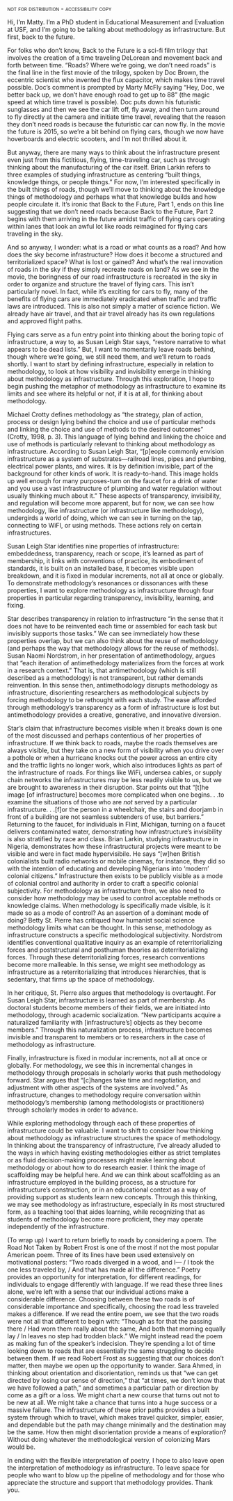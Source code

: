 [not for distribution - accessibility copy]{.smallcaps}

Hi, I’m Matty. I’m a PhD student in Educational Measurement and Evaluation at USF, and I’m going to be talking about methodology as infrastructure. But first, back to the future.

For folks who don’t know, Back to the Future is a sci-fi film trilogy that involves the creation of a time traveling DeLorean and movement back and forth between time. “Roads? Where we’re going, we don’t need roads” is the final line in the first movie of the trilogy, spoken by Doc Brown, the eccentric scientist who invented the flux capacitor, which makes time travel possible. Doc’s comment is prompted by Marty McFly saying “Hey, Doc, we better back up, we don’t have enough road to get up to 88” (the magic speed at which time travel is possible). Doc puts down his futuristic sunglasses and then we see the car lift off, fly away, and then turn around to fly directly at the camera and initiate time travel, revealing that the reason they don’t need roads is because the futuristic car can now fly. In the movie the future is 2015, so we’re a bit behind on flying cars, though we now have hoverboards and electric scooters, and I’m not thrilled about it.

But anyway, there are many ways to think about the infrastructure present even just from this fictitious, flying, time-traveling car, such as through thinking about the manufacturing of the car itself. Brian Larkin refers to three examples of studying infrastructure as centering “built things, knowledge things, or people things.” For now, I’m interested specifically in the built things of roads, though we’ll move to thinking about the knowledge things of methodology and perhaps what that knowledge builds and how people circulate it. It’s ironic that Back to the Future, Part 1, ends on this line suggesting that we don’t need roads because Back to the Future, Part 2 begins with them arriving in the future amidst traffic of flying cars operating within lanes that look an awful lot like roads reimagined for flying cars traveling in the sky.

And so anyway, I wonder: what is a road or what counts as a road? And how does the sky become infrastructure? How does it become a structured and territorialized space? What is lost or gained? And what’s the real innovation of roads in the sky if they simply recreate roads on land? As we see in the movie, the boringness of our road infrastructure is recreated in the sky in order to organize and structure the travel of flying cars. This isn’t particularly novel. In fact, while it’s exciting for cars to fly, many of the benefits of flying cars are immediately eradicated when traffic and traffic laws are introduced. This is also not simply a matter of science fiction. We already have air travel, and that air travel already has its own regulations and approved flight paths.

Flying cars serve as a fun entry point into thinking about the boring topic of infrastructure, a way to, as Susan Leigh Star says, “restore narrative to what appears to be dead lists.” But, I want to momentarily leave roads behind, though where we’re going, we still need them, and we’ll return to roads shortly. I want to start by defining infrastructure, especially in relation to methodology, to look at how visibility and invisibility emerge in thinking about methodology as infrastructure. Through this exploration, I hope to begin pushing the metaphor of methodology as infrastructure to examine its limits and see where its helpful or not, if it is at all, for thinking about methodology.

Michael Crotty defines methodology as “the strategy, plan of action, process or design lying behind the choice and use of particular methods and linking the choice and use of methods to the desired outcomes” (Crotty, 1998, p. 3). This language of lying behind and linking the choice and use of methods is particularly relevant to thinking about methodology as infrastructure. According to Susan Leigh Star, “\[p\]eople commonly envision infrastructure as a system of substrates—railroad lines, pipes and plumbing, electrical power plants, and wires. It is by definition invisible, part of the background for other kinds of work. It is ready-to-hand. This image holds up well enough for many purposes-turn on the faucet for a drink of water and you use a vast infrastructure of plumbing and water regulation without usually thinking much about it.” These aspects of transparency, invisibility, and regulation will become more apparent, but for now, we can see how methodology, like infrastructure (or infrastructure like methodology), undergirds a world of doing, which we can see in turning on the tap, connecting to WiFI, or using methods. These actions rely on certain infrastructures.

Susan Leigh Star identifies nine properties of infrastructure: embeddedness, transparency, reach or scope, it’s learned as part of membership, it links with conventions of practice, its embodiment of standards, it is built on an installed base, it becomes visible upon breakdown, and it is fixed in modular increments, not all at once or globally. To demonstrate methodology’s resonances or dissonances with these properties, I want to explore methodology as infrastructure through four properties in particular regarding transparency, invisibility, learning, and fixing.

Star describes transparency in relation to infrastructure “in the sense that it does not have to be reinvented each time or assembled for each task but invisibly supports those tasks.” We can see immediately how these properties overlap, but we can also think about the reuse of methodology (and perhaps the way that methodology allows for the reuse of methods). Susan Naomi Nordstrom, in her presentation of antimethodology, argues that “each iteration of antimethedology materializes from the forces at work in a research context.” That is, that antimethodology (which is still described as a methodology) is not transparent, but rather demands reinvention. In this sense then, antimethodology disrupts methodology as infrastructure, disorienting researchers as methodological subjects by forcing methodology to be rethought with each study. The ease afforded through methodology’s transparency as a form of infrastructure is lost but antimethodology provides a creative, generative, and innovative diversion.

Star’s claim that infrastructure becomes visible when it breaks down is one of the most discussed and perhaps contentious of her properties of infrastructure. If we think back to roads, maybe the roads themselves are always visible, but they take on a new form of visibility when you drive over a pothole or when a hurricane knocks out the power across an entire city and the traffic lights no longer work, which also introduces lights as part of the infrastructure of roads. For things like WiFi, undersea cables, or supply chain networks the infrastructures may be less readily visible to us, but we are brought to awareness in their disruption. Star points out that “\[t\]he image \[of infrastructure\] becomes more complicated when one begins. . .to examine the situations of those who are *not* served by a particular infrastructure. . .\[f\]or the person in a wheelchair, the stairs and doorjamb in front of a building are not seamless subtenders of use, but barriers.” Returning to the faucet, for individuals in Flint, Michigan, turning on a faucet delivers contaminated water, demonstrating how infrastructure’s invisibility is also stratified by race and class. Brian Larkin, studying infrastructure in Nigeria, demonstrates how these infrastructural projects were meant to be visible and were in fact made hypervisibile. He says “\[w\]hen British colonialists built radio networks or mobile cinemas, for instance, they did so with the intention of educating and developing Nigerians into ‘modern’ colonial citizens.” Infrastructure then exists to be publicly visible as a mode of colonial control and authority in order to craft a specific colonial subjectivity. For methodology as infrastructure then, we also need to consider how methodology may be used to control acceptable methods or knowledge claims. When methodology is specifically made visible, is it made so as a mode of control? As an assertion of a dominant mode of doing? Betty St. Pierre has critiqued how humanist social science methodology limits what can be thought. In this sense, methodology as infrastructure constructs a specific methodological subjectivity. Nordstrom identifies conventional qualitative inquiry as an example of reterritorializing forces and poststructural and posthuman theories as deterritorializing forces. Through these deterritorializing forces, research conventions become more malleable. In this sense, we might see methodology as infrastructure as a reterritorializing that introduces hierarchies, that is sedentary, that firms up the space of methodology.

In her critique, St. Pierre also argues that methodology is overtaught. For Susan Leigh Star, infrastructure is learned as part of membership. As doctoral students become members of their fields, we are initiated into methodology, through academic socialization. “New participants acquire a naturalized familiarity with \[infrastructure’s\] objects as they become members.” Through this naturalization process, infrastructure becomes invisible and transparent to members or to researchers in the case of methodology as infrastructure.

Finally, infrastructure is fixed in modular increments, not all at once or globally. For methodology, we see this in incremental changes in methodology through proposals in scholarly works that push methodology forward. Star argues that “\[c\]hanges take time and negotiation, and adjustment with other aspects of the systems are involved.” As infrastructure, changes to methodology require conversation within methodology’s membership (among methodologists or practitioners) through scholarly modes in order to advance.

While exploring methodology through each of these properties of infrastructure could be valuable. I want to shift to consider how thinking about methodology as infrastructure structures the space of methodology. In thinking about the transparency of infrastructure, I’ve already alluded to the ways in which having existing methodologies either as strict templates or as fluid decision-making processes might make learning about methodology or about how to do research easier. I think the image of scaffolding may be helpful here. And we can think about scaffolding as an infrastructure employed in the building process, as a structure for infrastructure’s construction, or in an educational context as a way of providing support as students learn new concepts. Through this thinking, we may see methodology as infrastructure, especially in its most structured form, as a teaching tool that aides learning, while recognizing that as students of methodology become more proficient, they may operate independently of the infrastructure.

(To wrap up) I want to return briefly to roads by considering a poem. The Road Not Taken by Robert Frost is one of the most if not the most popular American poem. Three of its lines have been used extensively on motivational posters: “Two roads diverged in a wood, and I— / I took the one less traveled by, / And that has made all the difference.” Poetry provides an opportunity for interpretation, for different readings, for individuals to engage differently with language. If we read these three lines alone, we’re left with a sense that our individual actions make a considerable difference. Choosing between these two roads is of considerable importance and specifically, choosing the road less traveled makes a difference. If we read the entire poem, we see that the two roads were not all that different to begin with: “Though as for that the passing there / Had worn them really about the same, And both that morning equally lay / In leaves no step had trodden black.” We might instead read the poem as making fun of the speaker’s indecision. They’re spending a lot of time looking down to roads that are essentially the same struggling to decide between them. If we read Robert Frost as suggesting that our choices don’t matter, then maybe we open up the opportunity to wander. Sara Ahmed, in thinking about orientation and disorientation, reminds us that “we can get directed by losing our sense of direction,” that “at times, we don’t know that we have followed a path,” and sometimes a particular path or direction by come as a gift or a loss. We might chart a new course that turns out not to be new at all. We might take a chance that turns into a huge success or a massive failure. The infrastructure of these prior paths provides a built system through which to travel, which makes travel quicker, simpler, easier, and dependable but the path may change minimally and the destination may be the same. How then might disorientation provide a means of exploration? Without doing whatever the methodological version of colonizing Mars would be.

In ending with the flexible interpretation of poetry, I hope to also leave open the interpretation of methodology as infrastructure. To leave space for people who want to blow up the pipeline of methodology and for those who appreciate the structure and support that methodology provides. Thank you.
